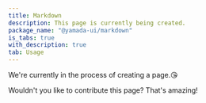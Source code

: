 ```yaml
---
title: Markdown
description: This page is currently being created.
package_name: "@yamada-ui/markdown"
is_tabs: true
with_description: true
tab: Usage
---
```


We're currently in the process of creating a page.😘

Wouldn't you like to contribute this page? That's amazing!
